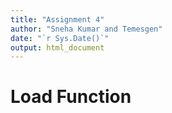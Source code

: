 ```yaml
---
title: "Assignment 4"
author: "Sneha Kumar and Temesgen"
date: "`r Sys.Date()`"
output: html_document
---
```


# Load Function